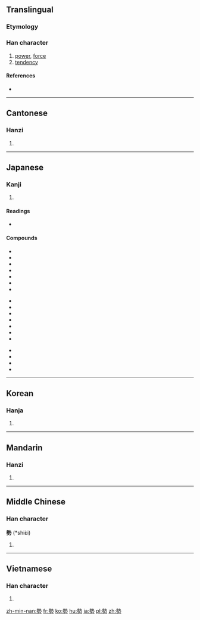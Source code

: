 {{also|势}}
==Translingual==

===Etymology===
{{Han compound|埶|力|c1=p|c2=s|t2=power|ls=psc}}

===Han character===
{{Han char|rn=19|rad=力|as=11|sn=13|four=4542<sub>7</sub>|canj=土戈大尸 (GIKS)}}

# [[power]], [[force]]
# [[tendency]]

====References====
* {{Han ref|kx=0149.040|dkj=02422|dj=0336.110|hdz=10377.030|uh=52E2|ud=21218|bh=B6D5|bd=46805}}

----

==Cantonese==

===Hanzi===
{{yue-hanzi|jyut=[[sai3]]|y=sai3|sim=势}}

# {{defn|lang=yue|sort=力11}}

----

==Japanese==

===Kanji===
{{ja-kanji|grade=5|rs=力11}}

# {{defn|lang=ja|sort=力11}}

====Readings====
* {{ja-readings|on=[[せい]] (sei), [[せ]] (se)|kun=[[いきおい]] (ikioi)}}

====Compounds====
{{top3}}
* {{l|ja|sc=Jpan|趨勢|tr=すうせい, sūsei}}
* {{l|ja|sc=Jpan|衰勢|tr=すいせい, suisei}}
* {{l|ja|sc=Jpan|姿勢|tr=しせい, shisei}}
* {{l|ja|sc=Jpan|形勢|tr=けいせい, keisei}}
* {{l|ja|sc=Jpan|村勢|tr=そんせい, sonsei}}
* {{l|ja|sc=Jpan|町勢|tr=ちょうせい, chōsei}}
* {{l|ja|sc=Jpan|区勢|tr=くせい, kusei}}
{{mid3}}
* {{l|ja|sc=Jpan|市勢|tr=しせい, shisei}}
* {{l|ja|sc=Jpan|水勢|tr=すいせい, suisei}}
* {{l|ja|sc=Jpan|手勢|tr=てぜい, tezei}}
* {{l|ja|sc=Jpan|中勢|tr=ちゅうせい, chūsei}}
* {{l|ja|sc=Jpan|病勢|tr=びょうせい, byōsei}}
* {{l|ja|sc=Jpan|落勢|tr=らくせい, rakusei}}
* {{l|ja|sc=Jpan|騰勢|tr=とうせい, tōsei}}
{{mid3}}
* {{l|ja|sc=Jpan|勢力伯仲|tr=せいりょくはくちゅう, seiryokuhakuchū}}
* {{l|ja|sc=Jpan|党勢|tr=とうせい, tōsei}}
* {{l|ja|sc=Jpan|猖獗|tr=しょうけつ, shōketsu}}
* {{l|ja|sc=Jpan|破竹の勢い|tr=はちくのいきおい, hachikunoikioi}}
{{bottom}}

----

==Korean==

===Hanja===
{{ko-hanja|hangeul=세|rv=se|mr=se}}

# {{defn|lang=ko|sort=力11}}

----

==Mandarin==

===Hanzi===
{{cmn-hanzi|sim=势|pin=[[shì]] ([[shi4]])|wg=shih<sup>4</sup>}}

# {{defn|lang=cmn|sort=力11}}

----

==Middle Chinese==

===Han character===
'''勢''' (*shiɛ̀i)<!--asterisk indicates that this is a reconstructed pronunciation-->

# {{defn|lang=zhx-mid|sort=力11}}

----

==Vietnamese==

===Han character===
{{vi-hantu|[[thế]], [[thể]]|rs=力11}}

# {{defn|lang=vi|sort=力11}}

[[zh-min-nan:勢]]
[[fr:勢]]
[[ko:勢]]
[[hu:勢]]
[[ja:勢]]
[[pl:勢]]
[[zh:勢]]